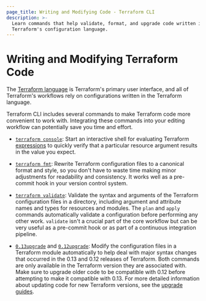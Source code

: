 ```yaml
---
page_title: Writing and Modifying Code - Terraform CLI
description: >-
  Learn commands that help validate, format, and upgrade code written in the
  Terraform's configuration language.
---
```


# Writing and Modifying Terraform Code

The [Terraform language](/terraform/language) is Terraform's primary
user interface, and all of Terraform's workflows rely on configurations written
in the Terraform language.

Terraform CLI includes several commands to make Terraform code more convenient
to work with. Integrating these commands into your editing workflow can
potentially save you time and effort.

- [`terraform console`](/terraform/cli/commands/console): Start an 
  interactive shell for evaluating Terraform
  [expressions](/terraform/language/expressions) to quickly verify that a 
  particular resource argument results in the value you expect.

- [`terraform fmt`](/terraform/cli/commands/fmt): Rewrite Terraform
  configuration files to a canonical format and style, so you don't have to
  waste time making minor adjustments for readability and consistency. It works
  well as a pre-commit hook in your version control system.

- [`terraform validate`](/terraform/cli/commands/validate): Validate the
  syntax and arguments of the Terraform configuration files in a directory,
  including argument and attribute names and types for resources and modules.
  The `plan` and `apply` commands automatically validate a configuration before
  performing any other work. `validate` isn't a crucial part of the core
  workflow but can be very useful as a pre-commit hook or as part of a
  continuous integration pipeline.

- [`0.13upgrade`](/terraform/cli/commands/0.13upgrade) and
  [`0.12upgrade`](/terraform/cli/commands/0.12upgrade): Modify the configuration files in a Terraform module automatically to help deal with major
  syntax changes that occurred in the 0.13 and 0.12 releases of Terraform. Both
  commands are only available in the Terraform version they are
  associated with. Make sure to upgrade older code to be compatible
  with 0.12 before attempting to make it compatible with 0.13. For more detailed
  information about updating code for new Terraform versions, see the [upgrade
  guides](/terraform/language/upgrade-guides).
